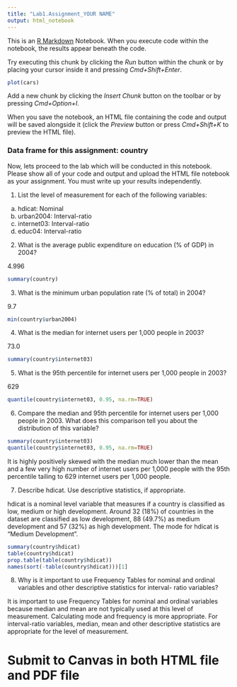 ```yaml
---
title: "Lab1.Assignment_YOUR NAME"
output: html_notebook
---
```


This is an [R Markdown](http://rmarkdown.rstudio.com) Notebook. When you execute code within the notebook, the results appear beneath the code. 

Try executing this chunk by clicking the *Run* button within the chunk or by placing your cursor inside it and pressing *Cmd+Shift+Enter*. 

```r
plot(cars)
```

Add a new chunk by clicking the *Insert Chunk* button on the toolbar or by pressing *Cmd+Option+I*.

When you save the notebook, an HTML file containing the code and output will be saved alongside it (click the *Preview* button or press *Cmd+Shift+K* to preview the HTML file).

### Data frame for this assignment: country
Now, lets proceed to the lab which will be conducted in this notebook. Please show all of your code and output and upload the HTML file notebook as your assignment. You must write up your results independently. 

1.	List the level of measurement for each of the following variables:
 
a.	hdicat: Nominal
b.	urban2004: Interval-ratio
c.	internet03: Interval-ratio
d.	educ04: Interval-ratio
 
2.	What is the average public expenditure on education (% of GDP) in 2004? 

4.996
```r
summary(country)
```


3.	What is the minimum urban population rate (% of total) in 2004?

9.7

```r
min(country$urban2004)
```

4.	What is the median for internet users per 1,000 people in 2003?

73.0

```r
summary(country$internet03)
```

5.	What is the 95th percentile for internet users per 1,000 people in 2003? 

629 
```r
quantile(country$internet03, 0.95, na.rm=TRUE)
```

6.	Compare the median and 95th percentile for internet users per 1,000 people in 2003.  What does this comparison tell you about the distribution of this variable?

```r
summary(country$internet03)
quantile(country$internet03, 0.95, na.rm=TRUE)
```

It is highly positively skewed with the median much lower than the mean and a few very high number of internet users per 1,000 people with the 95th percentile tailing to 629 internet users per 1,000 people.

7.	Describe hdicat. Use descriptive statistics, if appropriate. 

hdicat is a nominal level variable that measures if a country is classified as low, medium or high development. Around 32 (18%) of countries in the dataset are classified as low development, 88 (49.7%) as medium development and 57 (32%) as high development. The mode for hdicat is "Medium Development".

```r
summary(country$hdicat)
table(country$hdicat)
prop.table(table(country$hdicat))
names(sort(-table(country$hdicat)))[1]
```


8.	Why is it important to use Frequency Tables for nominal and ordinal variables and other descriptive statistics for interval- ratio variables?

It is important to use Frequency Tables for nominal and ordinal variables because median and mean are not typically used at this level of measurement. Calculating mode and frequency is more appropriate. For interval-ratio variables, median, mean and other descriptive statistics are appropriate for the level of measurement.

# Submit to Canvas in both HTML file and PDF file 
